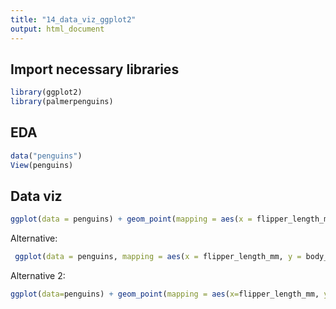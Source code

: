 ```yaml
---
title: "14_data_viz_ggplot2"
output: html_document
---
```


## Import necessary libraries

```r
library(ggplot2)
library(palmerpenguins)
```

## EDA

```r
data("penguins")
View(penguins)
```

## Data viz

```r
ggplot(data = penguins) + geom_point(mapping = aes(x = flipper_length_mm, y = body_mass_g))
```

Alternative:
```r
 ggplot(data = penguins, mapping = aes(x = flipper_length_mm, y = body_mass_g)) +  geom_point()
```

Alternative 2:
```r
ggplot(data=penguins) + geom_point(mapping = aes(x=flipper_length_mm, y=body_mass_g))
```

